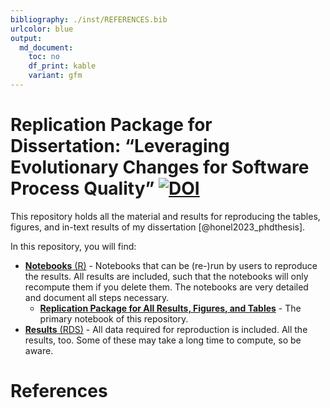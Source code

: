 ```yaml
---
bibliography: ./inst/REFERENCES.bib
urlcolor: blue
output:
  md_document:
    toc: no
    df_print: kable
    variant: gfm
---
```


# Replication Package for Dissertation: "Leveraging Evolutionary Changes for Software Process Quality" [![DOI](https://zenodo.org/badge/DOI/10.5281/zenodo.7981673.svg)](https://doi.org/10.5281/zenodo.7981673)

This repository holds all the material and results for reproducing the tables, figures, and in-text results of my dissertation [@honel2023_phdthesis].


In this repository, you will find:

* [__Notebooks__ (R)](./notebooks) - Notebooks that can be (re-)run by users to reproduce the results. All results are included, such that the notebooks will only recompute them if you delete them. The notebooks are very detailed and document all steps necessary.
    * [__Replication Package for All Results, Figures, and Tables__](./notebooks/Replication.md) - The primary notebook of this repository.
* [__Results__ (RDS)](./results) - All data required for reproduction is included. All the results, too. Some of these may take a long time to compute, so be aware.


# References {-}

<div id="refs"></div>
